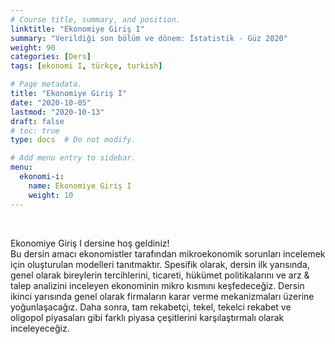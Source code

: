 ```yaml
---
# Course title, summary, and position.
linktitle: "Ekonomiye Giriş I"
summary: "Verildiği son bölüm ve dönem: İstatistik - Güz 2020"
weight: 90
categories: [Ders]
tags: [ekonomi I, türkçe, turkish]

# Page metadata.
title: "Ekonomiye Giriş I"
date: "2020-10-05"
lastmod: "2020-10-13"
draft: false
# toc: true
type: docs  # Do not modify.

# Add menu entry to sidebar.
menu:
  ekonomi-i:
    name: Ekonomiye Giriş I
    weight: 10
---
```


<br>

Ekonomiye Giriş I dersine hoş geldiniz!  
Bu dersin amacı ekonomistler tarafından mikroekonomik sorunları incelemek için oluşturulan modelleri tanıtmaktır. Spesifik olarak, dersin ilk yarısında, genel olarak bireylerin tercihlerini, ticareti, hükümet politikalarını ve arz & talep analizini inceleyen ekonominin mikro kısmını keşfedeceğiz. Dersin ikinci yarısında genel olarak firmaların karar verme mekanizmaları üzerine yoğunlaşacağız. Daha sonra, tam rekabetçi, tekel, tekelci rekabet ve oligopol piyasaları gibi farklı piyasa çeşitlerini karşılaştırmalı olarak inceleyeceğiz.
